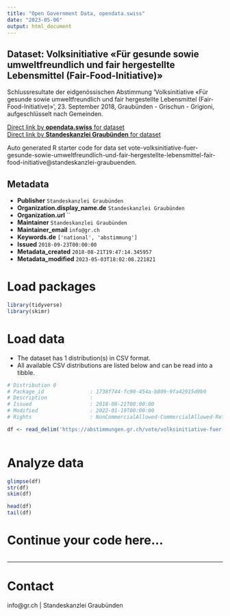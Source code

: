 ```yaml
---
title: "Open Government Data, opendata.swiss"
date: "2023-05-06"
output: html_document
---
```


## Dataset: Volksinitiative «Für gesunde sowie umweltfreundlich und fair hergestellte Lebensmittel (Fair-Food-Initiative)»

Schlussresultate der eidgenössischen Abstimmung 'Volksinitiative «Für gesunde sowie umweltfreundlich und fair hergestellte Lebensmittel (Fair-Food-Initiative)»', 23. September 2018, Graubünden - Grischun - Grigioni, aufgeschlüsselt nach Gemeinden.

[Direct link by **opendata.swiss** for dataset](https://opendata.swiss/de/dataset/volksinitiative-fur-gesunde-sowie-umweltfreundlich-und-fair-hergestellte-lebensmittel-fair-food)<br>
[Direct link by **Standeskanzlei Graubünden** for dataset](https://abstimmungen.gr.ch/vote/volksinitiative-fuer-gesunde-sowie-umweltfreundlich-und-fair-hergestellte-lebensmittel-fair-food-initiative/data)

Auto generated R starter code for data set vote-volksinitiative-fuer-gesunde-sowie-umweltfreundlich-und-fair-hergestellte-lebensmittel-fair-food-initiative@standeskanzlei-graubuenden.

## Metadata

- **Publisher** `Standeskanzlei Graubünden`
- **Organization.display_name.de** `Standeskanzlei Graubünden`
- **Organization.url** ``
- **Maintainer** `Standeskanzlei Graubünden`
- **Maintainer_email** `info@gr.ch`
- **Keywords.de** `['national', 'abstimmung']`
- **Issued** `2018-09-23T00:00:00`
- **Metadata_created** `2018-08-21T19:47:14.345957`
- **Metadata_modified** `2023-05-03T18:02:08.221821`


# Load packages

```r

library(tidyverse)
library(skimr)

```

# Load data

-   The dataset has 1 distribution(s) in CSV format.
-   All available CSV distributions are listed below and can be read into a tibble.

```r

# Distribution 0
# Package_id               : 1738f744-fc90-454a-b809-9fa42915d9b9
# Description              : 
# Issued                   : 2018-08-21T00:00:00
# Modified                 : 2022-01-19T00:00:00
# Rights                   : NonCommercialAllowed-CommercialAllowed-ReferenceRequired

df <- read_delim('https://abstimmungen.gr.ch/vote/volksinitiative-fuer-gesunde-sowie-umweltfreundlich-und-fair-hergestellte-lebensmittel-fair-food-initiative/data-csv')



```

# Analyze data

```r

glimpse(df)
str(df)
skim(df)

head(df)
tail(df)

```

# Continue your code here...

```r

```

------------------------------------------------------------------------

# Contact

info@gr.ch | Standeskanzlei Graubünden
